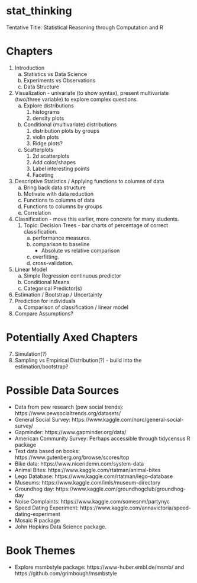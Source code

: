 # stat_thinking

Tentative Title: Statistical Reasoning through Computation and R

# Chapters
1. Introduction    
    a. Statistics vs Data Science    
    b. Experiments vs Observations    
    c. Data Structure     
2. Visualization - univariate (to show syntax), present multivariate (two/three variable) to explore complex questions.    
     a. Explore distributions    
           1. histograms    
           2. density plots    
     b. Conditional (multivariate) distributions    
           1. distribution plots by groups   
           2. violin plots   
           3. Ridge plots?
     c. Scatterplots    
           1. 2d scatterplots    
           2. Add color/shapes    
           3. Label interesting points    
           4. Faceting    
3. Descriptive Statistics / Applying functions to columns of data 
     a. Bring back data structure    
     b. Motivate with data reduction   
     c. Functions to columns of data    
     d. Functions to columns by groups   
     e. Correlation   
4. Classification - move this earlier, more concrete for many students.   
     1. Topic: Decision Trees - bar charts of percentage of correct classification.
         a. performance measures.  
         b. comparison to baseline
             - Absolute vs relative comparison
         c. overfitting.   
         d. cross-validation.     
5. Linear Model    
     a. Simple Regression continuous predictor     
     b. Conditional Means    
     c. Categorical Predictor(s)     
6. Estimation / Bootstrap / Uncertainty      
7. Prediction for individuals    
     a. Comparison of classification / linear model    
8. Compare Assumptions?


# Potentially Axed Chapters
7. Simulation(?)    
8. Sampling vs Empirical Distribution(?) - build into the estimation/bootstrap?  



# Possible Data Sources
- Data from pew research (pew social trends): https://www.pewsocialtrends.org/datasets/
- General Social Survey: https://www.kaggle.com/norc/general-social-survey/
- Gapminder: https://www.gapminder.org/data/
- American Community Survey: Perhaps accessible through tidycensus R package
- Text data based on books: https://www.gutenberg.org/browse/scores/top
- Bike data: https://www.niceridemn.com/system-data
- Animal Bites: https://www.kaggle.com/rtatman/animal-bites
- Lego Database: https://www.kaggle.com/rtatman/lego-database
- Museums: https://www.kaggle.com/imls/museum-directory
- Groundhog day: https://www.kaggle.com/groundhogclub/groundhog-day
- Noise Complaints: https://www.kaggle.com/somesnm/partynyc
- Speed Dating Experiment: https://www.kaggle.com/annavictoria/speed-dating-experiment
- Mosaic R package
- John Hopkins Data Science package.


# Book Themes
- Explore msmbstyle package: https://www-huber.embl.de/msmb/ and https://github.com/grimbough/msmbstyle 

